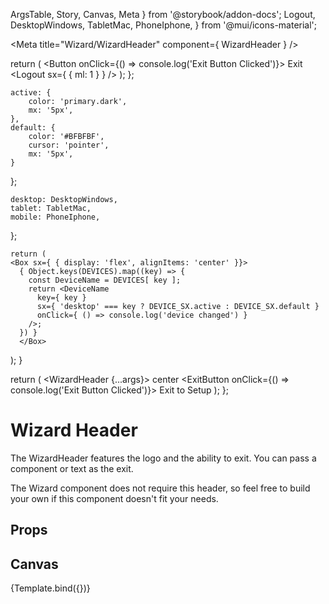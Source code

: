   ArgsTable,
  Story,
  Canvas,
  Meta
} from '@storybook/addon-docs';
  Logout,
  DesktopWindows,
  TabletMac,
  PhoneIphone,
} from '@mui/icons-material';

<Meta
  title="Wizard/WizardHeader"
  component={ WizardHeader }
/>

  return (
    <Button onClick={() => console.log('Exit Button Clicked')}>
      Exit
      <Logout sx={ { ml: 1 } } />
    </Button>
  );
};

	active: {
		color: 'primary.dark',
		mx: '5px',
	},
	default: {
		color: '#BFBFBF',
		cursor: 'pointer',
		mx: '5px',
	}
};

	desktop: DesktopWindows,
	tablet: TabletMac,
	mobile: PhoneIphone,
};

	return (
    <Box sx={ { display: 'flex', alignItems: 'center' }}>
      { Object.keys(DEVICES).map((key) => {
        const DeviceName = DEVICES[ key ];
        return <DeviceName
          key={ key }
          sx={ 'desktop' === key ? DEVICE_SX.active : DEVICE_SX.default }
          onClick={ () => console.log('device changed') }
        />;
      }) }
	  </Box>
  );
}

  return (
    <WizardHeader {...args}>
      <Logo logoSrc={logo} logoAlt="Mithrandir Logo" width="150px" />
      <Box>center</Box>
      <ExitButton onClick={() => console.log('Exit Button Clicked')}>
        Exit to Setup
      </ExitButton>
    </WizardHeader>
  );
};

# Wizard Header
The WizardHeader features the logo and the ability to exit. You can pass a component or text as the exit. 

The Wizard component does not require this header, so feel free to build your own if this component doesn't fit your needs.

## Props
<ArgsTable story="." />

## Canvas
<Canvas>
  <Story
    name="Default"
  >
  {Template.bind({})}
  </Story>
</Canvas>
